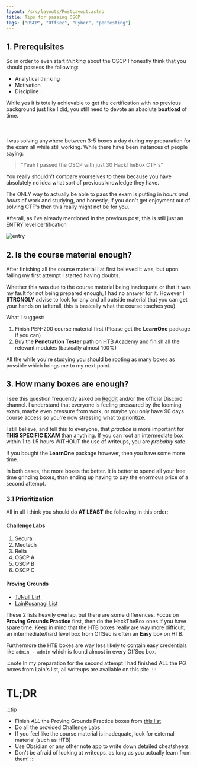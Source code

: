 ```yaml
---
layout: /src/layouts/PostLayout.astro
title: Tips for passing OSCP
tags: ["OSCP", "OffSec", "Cyber", "pentesting"]
---
```


## 1. Prerequisites

So in order to even start *thinking* about the OSCP I honestly think that you should possess the following:

- Analytical thinking
- Motivation
- Discipline

While yes it is totally achievable to get the certification with no previous background just like I did, you still need to 
devote an absolute **boatload** of time.<br></br><br></br>
I was solving anywhere between 3-5 boxes a day during my preparation for the exam all while still working.
While there have been instances of people saying:

>"Yeah I passed the OSCP with just 30 HackTheBox CTF's"

You really shouldn't compare yourselves to them because you have absolutely no idea what sort of previous knowledge they have.

The ONLY way to actually be able to pass the exam is putting in *hours and hours* of work and studying, and honestly, if you don't get
enjoyment out of solving CTF's then this really might not be for you.

Afterall, as I've already mentioned in the previous post, this is still just an ENTRY level certification

<Image src={entrylevel} alt="entry"/>

## 2. Is the course material enough?

After finishing all the course material I at first believed it was, but upon failing my first attempt I started having doubts.

Whether this was due to the course material being inadequate or that it was my fault for not being prepared enough, I had no answer for it.
However I **STRONGLY** advise to look for any and all outside material that you can get your hands on (afterall, this is basically what the course teaches you).

What I suggest:

1. Finish PEN-200 course material first (Please get the **LearnOne** package if you can)
2. Buy the **Penetration Tester** path on [HTB Academy](https://academy.hackthebox.com/path/preview/penetration-tester) and finish all the relevant modules (basically almost 100%)

All the while you're studying you should be rooting as many boxes as possible which brings me to my next point.

## 3. How many boxes are enough?

I see this question frequently asked on [Reddit](https://www.reddit.com/r/oscp/) and/or the official Discord channel. I understand that everyone is feeling pressured by the looming exam,
maybe even pressure from work, or maybe you only have 90 days course access so you're now stressing what to prioritize.

I still believe, and tell this to everyone, that *practice* is more important for **THIS SPECIFIC EXAM** than anything.
If you can root an intermediate box within 1 to 1.5 hours WITHOUT the use of writeups, you are *probably* safe.

If you bought the **LearnOne** package however, then you have some more time. 

In both cases, the more boxes the better. It is better to spend all your free time grinding boxes, than ending up having to pay the enormous price of a second attempt.

### 3.1 Prioritization

All in all I think you should do **AT LEAST** the following in this order:

#### Challenge Labs
1. Secura
2. Medtech
3. Relia
4. OSCP A 
5. OSCP B 
6. OSCP C 

#### Proving Grounds
- [TJNull List](https://docs.google.com/spreadsheets/u/1/d/1dwSMIAPIam0PuRBkCiDI88pU3yzrqqHkDtBngUHNCw8/htmlview#)
- [LainKusanagi List](https://docs.google.com/spreadsheets/u/0/d/18weuz_Eeynr6sXFQ87Cd5F0slOj9Z6rt/htmlview?pli=1#)

These 2 lists heavily overlap, but there are some differences. Focus on **Proving Grounds Practice** first, then do the HackTheBox ones if you have spare time.
Keep in mind that the HTB boxes really are way more difficult, an intermediate/hard level box from OffSec is often an **Easy** box on HTB.

Furthermore the HTB boxes are way less likely to contain easy credentials like `admin - admin` which is found almost in every OffSec box.

:::note
In my preparation for the second attempt I had finished ALL the PG boxes from Lain's list, all writeups are available on this site.
:::



# TL;DR

:::tip
- Finish *ALL* the Proving Grounds Practice boxes from [this list](https://docs.google.com/spreadsheets/u/0/d/18weuz_Eeynr6sXFQ87Cd5F0slOj9Z6rt/htmlview?pli=1#)
- Do all the provided Challenge Labs
- If you feel like the course material is inadequate, look for external material (such as HTB)
- Use Obsidian or any other note app to write down detailed cheatsheets
- Don't be afraid of looking at writeups, as long as you actually learn from them!
:::